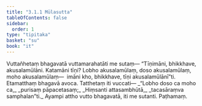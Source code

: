```yaml
---
title: "3.1.1 Mūlasutta"
tableOfContents: false
sidebar:
  order: 1
type: "tipitaka"
basket: "su"
book: "it"
---
```



<DynamicBreadcrumb />

<Division number="50" book="it">

<Paragraph number="327" book="it">
Vuttañhetaṃ bhagavatā vuttamarahatāti me sutaṃ—
</Paragraph>

<Paragraph number="328" book="it">
“Tīṇimāni, bhikkhave, akusalamūlāni. Katamāni tīṇi? Lobho akusalamūlaṃ, doso akusalamūlaṃ, moho akusalamūlaṃ—  imāni kho, bhikkhave, tīṇi akusalamūlānī”ti. Etamatthaṃ bhagavā avoca. Tatthetaṃ iti vuccati—
</Paragraph>

<Paragraph number="329" type="verses" book="it">
_“Lobho doso ca moho ca,_  
_purisaṃ pāpacetasaṃ;_  
_Hiṃsanti attasambhūtā,_  
_tacasāraṃva samphalan”ti._  

</Paragraph>

<Paragraph number="330" book="it">
Ayampi attho vutto bhagavatā, iti me sutanti.

</Paragraph>
</Division>

<Paragraph number="331" type="center" book="it">
Paṭhamaṃ.
</Paragraph>